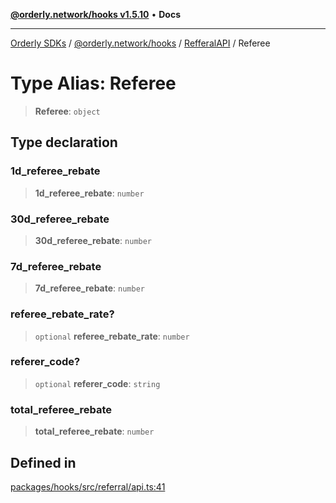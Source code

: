 [**@orderly.network/hooks v1.5.10**](/sdks/tech-doc/@orderly.network/hooks/README) • **Docs**

***

[Orderly SDKs](/sdks/tech-doc/packages) / [@orderly.network/hooks](/sdks/tech-doc/@orderly.network/hooks/README) / [RefferalAPI](/sdks/tech-doc/@orderly.network/hooks/namespaces/RefferalAPI/README) / Referee

# Type Alias: Referee

> **Referee**: `object`

## Type declaration

### 1d\_referee\_rebate

> **1d\_referee\_rebate**: `number`

### 30d\_referee\_rebate

> **30d\_referee\_rebate**: `number`

### 7d\_referee\_rebate

> **7d\_referee\_rebate**: `number`

### referee\_rebate\_rate?

> `optional` **referee\_rebate\_rate**: `number`

### referer\_code?

> `optional` **referer\_code**: `string`

### total\_referee\_rebate

> **total\_referee\_rebate**: `number`

## Defined in

[packages/hooks/src/referral/api.ts:41](https://github.com/OrderlyNetwork/js-sdk/blob/554ae704783e3b83c40bb234a899e8f02987d9b6/packages/hooks/src/referral/api.ts#L41)
